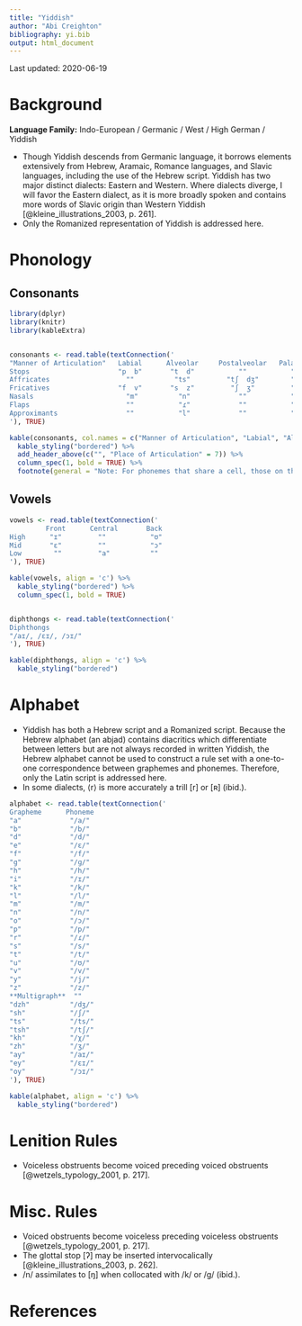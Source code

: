 ```yaml
---
title: "Yiddish"
author: "Abi Creighton"
bibliography: yi.bib
output: html_document
---
```


Last updated: 2020-06-19

# Background

**Language Family:** Indo-European / Germanic / West / High German / Yiddish

* Though Yiddish descends from Germanic language, it borrows elements extensively from Hebrew, Aramaic, Romance languages, and Slavic languages, including the use of the Hebrew script. Yiddish has two major distinct dialects: Eastern and Western. Where dialects diverge, I will favor the Eastern dialect, as it is more broadly spoken and contains more words of Slavic origin than Western Yiddish [@kleine_illustrations_2003, p. 261].
* Only the Romanized representation of Yiddish is addressed here.

# Phonology

## Consonants

```r

library(dplyr)
library(knitr)
library(kableExtra)


consonants <- read.table(textConnection('
"Manner of Articulation"   Labial      Alveolar     Postalveolar   Palatal    Velar    Uvular     Glottal   
Stops                      "p  b"       "t  d"           ""           ""      "k  ɡ"     ""          ""
Affricates                   ""          "ts"         "tʃ  dʒ"        ""        ""       ""          ""
Fricatives                 "f  v"       "s  z"         "ʃ  ʒ"         ""        ""       "χ"         "h"
Nasals                       "m"          "n"            ""           ""        ""       ""          ""
Flaps                        ""           "ɾ"            ""           ""        ""       ""          ""
Approximants                 ""           "l"            ""           "j"       ""       ""          ""
'), TRUE)

kable(consonants, col.names = c("Manner of Articulation", "Labial", "Alveolar", "Postalveolar", "Palatal", "Velar", "Uvular", "Glottal"), align = 'c') %>%
  kable_styling("bordered") %>%
  add_header_above(c("", "Place of Articulation" = 7)) %>%
  column_spec(1, bold = TRUE) %>%
  footnote(general = "Note: For phonemes that share a cell, those on the left are voiceless and those on the right are voiced.", general_title = "")
```

## Vowels

```r

vowels <- read.table(textConnection('
         Front      Central       Back
High      "ɪ"         ""           "ʊ"
Mid       "ɛ"         ""           "ɔ"
Low        ""         "a"          ""
'), TRUE)

kable(vowels, align = 'c') %>%
  kable_styling("bordered") %>%
  column_spec(1, bold = TRUE)


diphthongs <- read.table(textConnection('
Diphthongs
"/aɪ/, /ɛɪ/, /ɔɪ/"
'), TRUE)

kable(diphthongs, align = 'c') %>%
  kable_styling("bordered")
```    

# Alphabet

* Yiddish has both a Hebrew script and a Romanized script. Because the Hebrew alphabet (an abjad) contains diacritics which differentiate between letters but are not always recorded in written Yiddish, the Hebrew alphabet cannot be used to construct a rule set with a one-to-one correspondence between graphemes and phonemes. Therefore, only the Latin script is addressed here.  
* In some dialects, ⟨r⟩ is more accurately a trill [r] or [ʀ] (ibid.).

```r

alphabet <- read.table(textConnection('
Grapheme      Phoneme
"a"            "/a/"
"b"            "/b/"
"d"            "/d/"
"e"            "/ɛ/"
"f"            "/f/"
"g"            "/ɡ/"
"h"            "/h/"
"i"            "/ɪ/"
"k"            "/k/"
"l"            "/l/"
"m"            "/m/"
"n"            "/n/"
"o"            "/ɔ/"
"p"            "/p/"
"r"            "/ɾ/"
"s"            "/s/"
"t"            "/t/"
"u"            "/ʊ/"
"v"            "/v/"
"y"            "/j/"
"z"            "/z/"
**Multigraph**  ""
"dzh"          "/dʒ/"
"sh"           "/ʃ/"
"ts"           "/ts/"
"tsh"          "/tʃ/"
"kh"           "/χ/"
"zh"           "/ʒ/"
"ay"           "/aɪ/"
"ey"           "/ɛɪ/"
"oy"           "/ɔɪ/"
'), TRUE)

kable(alphabet, align = 'c') %>%
  kable_styling("bordered")
```

# Lenition Rules

* Voiceless obstruents become voiced preceding voiced obstruents [@wetzels_typology_2001, p. 217].

# Misc. Rules

* Voiced obstruents become voiceless preceding voiceless obstruents [@wetzels_typology_2001, p. 217].
* The glottal stop [ʔ] may be inserted intervocalically [@kleine_illustrations_2003, p. 262].
* /n/ assimilates to [ŋ] when collocated with /k/ or /ɡ/ (ibid.).

# References
